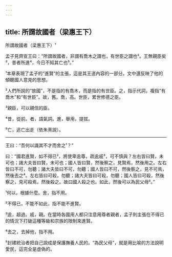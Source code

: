 ```yaml
---
---
---
```

title: 所謂故國者（梁惠王下）
---




所謂故國者（梁惠王下）¹

孟子見齊宣王曰：“所謂故國者，非謂有喬木之謂也，有世臣之謂也²。王無親臣矣³，昔者所進⁴，今日不知其亡也⁵。”

¹本章表現了孟子的“進賢”的主張，這是其王道內容的一部分。文中還反映了他的傾聽國人意見的思想。

²人們所說的“故國”，不是指的有喬木，而是指的有世臣。之，指示代詞，複指“有喬木”和“有世臣”。故，舊。喬，高。世臣，累世修德之臣。

³親臣，可以親信的臣。

⁴昔，從前。者，語氣詞。進，舉用，提拔。

⁵亡，逃亡出走（依朱熹說）。



--------------------

王曰：“吾何以識其不才而舍之¹？”

曰：“國君進賢，如不得已²，將使卑逾尊，疏逾戚³，可不慎與？左右皆曰賢，未可也；諸大夫皆曰賢，未可也；國人皆曰賢，然後察之，見賢焉，然後用之。左右皆曰不可，勿聽；諸大夫皆曰不可，勿聽；國人皆曰不可，然後察之，見不可焉，然後去之⁴。左右皆曰可殺，勿聽；諸大夫皆曰可殺，勿聽；國人皆曰可殺，然後察之，見可殺焉，然後殺之。故曰國人殺之也。如此，然後可以為民父母⁵。”

¹何以，根據什麼。舍，指不用。

²不得已，不能不如此，指不能不進賢。

³逾，超過。戚，親。在當時各國用人都只注意用尊者親者，孟子則主張在不得已的情況下打破這種等級和宗族的限制來進賢。

⁴去之，去掉他，指不用。

⁵封建統治者把自己說成是保護撫養人民的。“為民父母”，就是用比喻的方法說明愛民，這完全是虛偽的。